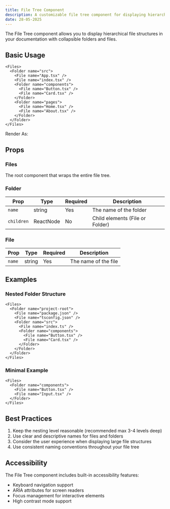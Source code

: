 ```yaml
---
title: File Tree Component
description: A customizable file tree component for displaying hierarchical file structures in your documentation.
date: 28-05-2025
---
```


The File Tree component allows you to display hierarchical file structures in your documentation with collapsible folders and files.

## Basic Usage

```
<Files>
  <Folder name="src">
    <File name="App.tsx" />
    <File name="index.tsx" />
    <Folder name="components">
      <File name="Button.tsx" />
      <File name="Card.tsx" />
    </Folder>
    <Folder name="pages">
      <File name="Home.tsx" />
      <File name="About.tsx" />
    </Folder>
  </Folder>
</Files>
```

Render As:
<Files>
  <Folder name="src">
    <File name="App.tsx" />
    <File name="index.tsx" />
    <Folder name="components">
      <File name="Button.tsx" />
      <File name="Card.tsx" />
    </Folder>
    <Folder name="pages">
      <File name="Home.tsx" />
      <File name="About.tsx" />
    </Folder>
  </Folder>
</Files>

## Props

### Files

The root component that wraps the entire file tree.

### Folder

| Prop     | Type     | Required | Description                           |
|----------|----------|----------|---------------------------------------|
| `name`     | string   | Yes      | The name of the folder                |
| `children` | ReactNode | No      | Child elements (File or Folder)       |

### File

| Prop | Type   | Required | Description                |
|------|--------|----------|----------------------------|
| `name` | string | Yes      | The name of the file       |


## Examples

### Nested Folder Structure

```
<Files>
  <Folder name="project-root">
    <File name="package.json" />
    <File name="tsconfig.json" />
    <Folder name="src">
      <File name="index.ts" />
      <Folder name="components">
        <File name="Button.tsx" />
        <File name="Card.tsx" />
      </Folder>
    </Folder>
  </Folder>
</Files>
```

### Minimal Example

```
<Files>
  <Folder name="components">
    <File name="Button.tsx" />
    <File name="Input.tsx" />
  </Folder>
</Files>
```

## Best Practices

1. Keep the nesting level reasonable (recommended max 3-4 levels deep)
2. Use clear and descriptive names for files and folders
3. Consider the user experience when displaying large file structures
4. Use consistent naming conventions throughout your file tree

## Accessibility

The File Tree component includes built-in accessibility features:

- Keyboard navigation support
- ARIA attributes for screen readers
- Focus management for interactive elements
- High contrast mode support

